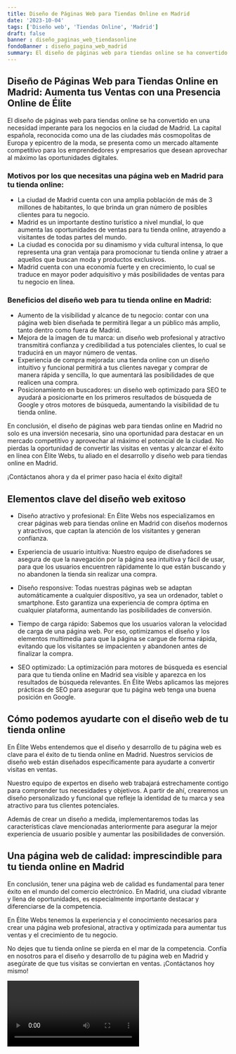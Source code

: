 ```yaml
---
title: Diseño de Páginas Web para Tiendas Online en Madrid
date: '2023-10-04'
tags: ['Diseño web', 'Tiendas Online', 'Madrid']
draft: false
banner : diseño_paginas_web_tiendasonline
fondoBanner : diseño_pagina_web_madrid
summary: El diseño de páginas web para tiendas online se ha convertido en una necesidad imperante para los negocios en la ciudad de Madrid. La capital española, reconocida como una de las ciudades más cosmopolitas de Europa y epicentro de la moda, se presenta como un mercado altamente competitivo para los emprendedores y empresarios que desean aprovechar al máximo las oportunidades digitales.
---
```


## Diseño de Páginas Web para Tiendas Online en Madrid: Aumenta tus Ventas con una Presencia Online de Élite

El diseño de páginas web para tiendas online se ha convertido en una necesidad imperante para los negocios en la ciudad de Madrid. La capital española, reconocida como una de las ciudades más cosmopolitas de Europa y epicentro de la moda, se presenta como un mercado altamente competitivo para los emprendedores y empresarios que desean aprovechar al máximo las oportunidades digitales.

### Motivos por los que necesitas una página web en Madrid para tu tienda online:

- La ciudad de Madrid cuenta con una amplia población de más de 3 millones de habitantes, lo que brinda un gran número de posibles clientes para tu negocio.
- Madrid es un importante destino turístico a nivel mundial, lo que aumenta las oportunidades de ventas para tu tienda online, atrayendo a visitantes de todas partes del mundo.
- La ciudad es conocida por su dinamismo y vida cultural intensa, lo que representa una gran ventaja para promocionar tu tienda online y atraer a aquellos que buscan moda y productos exclusivos.
- Madrid cuenta con una economía fuerte y en crecimiento, lo cual se traduce en mayor poder adquisitivo y más posibilidades de ventas para tu negocio en línea.

### Beneficios del diseño web para tu tienda online en Madrid:

- Aumento de la visibilidad y alcance de tu negocio: contar con una página web bien diseñada te permitirá llegar a un público más amplio, tanto dentro como fuera de Madrid.
- Mejora de la imagen de tu marca: un diseño web profesional y atractivo transmitirá confianza y credibilidad a tus potenciales clientes, lo cual se traducirá en un mayor número de ventas.
- Experiencia de compra mejorada: una tienda online con un diseño intuitivo y funcional permitirá a tus clientes navegar y comprar de manera rápida y sencilla, lo que aumentará las posibilidades de que realicen una compra.
- Posicionamiento en buscadores: un diseño web optimizado para SEO te ayudará a posicionarte en los primeros resultados de búsqueda de Google y otros motores de búsqueda, aumentando la visibilidad de tu tienda online.

En conclusión, el diseño de páginas web para tiendas online en Madrid no solo es una inversión necesaria, sino una oportunidad para destacar en un mercado competitivo y aprovechar al máximo el potencial de la ciudad. No pierdas la oportunidad de convertir las visitas en ventas y alcanzar el éxito en línea con Élite Webs, tu aliado en el desarrollo y diseño web para tiendas online en Madrid.

¡Contáctanos ahora y da el primer paso hacia el éxito digital!

<GifSeo />

<Cta />

## Elementos clave del diseño web exitoso

- Diseño atractivo y profesional: En Élite Webs nos especializamos en crear páginas web para tiendas online en Madrid con diseños modernos y atractivos, que captan la atención de los visitantes y generan confianza.

- Experiencia de usuario intuitiva: Nuestro equipo de diseñadores se asegura de que la navegación por la página sea intuitiva y fácil de usar, para que los usuarios encuentren rápidamente lo que están buscando y no abandonen la tienda sin realizar una compra.

- Diseño responsive: Todas nuestras páginas web se adaptan automáticamente a cualquier dispositivo, ya sea un ordenador, tablet o smartphone. Esto garantiza una experiencia de compra óptima en cualquier plataforma, aumentando las posibilidades de conversión.

- Tiempo de carga rápido: Sabemos que los usuarios valoran la velocidad de carga de una página web. Por eso, optimizamos el diseño y los elementos multimedia para que la página se cargue de forma rápida, evitando que los visitantes se impacienten y abandonen antes de finalizar la compra.

- SEO optimizado: La optimización para motores de búsqueda es esencial para que tu tienda online en Madrid sea visible y aparezca en los resultados de búsqueda relevantes. En Élite Webs aplicamos las mejores prácticas de SEO para asegurar que tu página web tenga una buena posición en Google.

## Cómo podemos ayudarte con el diseño web de tu tienda online

En Élite Webs entendemos que el diseño y desarrollo de tu página web es clave para el éxito de tu tienda online en Madrid. Nuestros servicios de diseño web están diseñados específicamente para ayudarte a convertir visitas en ventas. 

Nuestro equipo de expertos en diseño web trabajará estrechamente contigo para comprender tus necesidades y objetivos. A partir de ahí, crearemos un diseño personalizado y funcional que refleje la identidad de tu marca y sea atractivo para tus clientes potenciales.

Además de crear un diseño a medida, implementaremos todas las características clave mencionadas anteriormente para asegurar la mejor experiencia de usuario posible y aumentar las posibilidades de conversión.

## Una página web de calidad: imprescindible para tu tienda online en Madrid

En conclusión, tener una página web de calidad es fundamental para tener éxito en el mundo del comercio electrónico. En Madrid, una ciudad vibrante y llena de oportunidades, es especialmente importante destacar y diferenciarse de la competencia.

En Élite Webs tenemos la experiencia y el conocimiento necesarios para crear una página web profesional, atractiva y optimizada para aumentar tus ventas y el crecimiento de tu negocio.

No dejes que tu tienda online se pierda en el mar de la competencia. Confía en nosotros para el diseño y desarrollo de tu página web en Madrid y asegúrate de que tus visitas se conviertan en ventas. ¡Contáctanos hoy mismo!

<Video />

<CtaBot job='Tiendas Online' city='Madrid'/>

<Gmaps query='Madrid+españa+maps' />